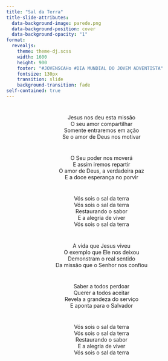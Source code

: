 ```yaml
---
title: "Sal da Terra"
title-slide-attributes:
  data-background-image: parede.png
  data-background-position: cover
  data-background-opacity: "1"
format: 
  revealjs:
    theme: theme-dj.scss
    width: 1600
    height: 900
    footer: "#JOVENSCAHo #DIA MUNDIAL DO JOVEM ADVENTISTA"
    fontsize: 130px
    transition: slide
    background-transition: fade
self-contained: true
---
```


# {background-image="parede.png"}

<center>
Jesus nos deu esta missão <br>
O seu amor compartilhar <br>
Somente entraremos em ação <br>
Se o amor de Deus nos motivar <br>
</center>

# {background-image="parede.png"}

<center>
O Seu poder nos moverá <br>
E assim iremos repartir <br>
O amor de Deus, a verdadeira paz <br>
E a doce esperança no porvir <br>
</center>

# {background-image="parede.png"}

<center>
Vós sois o sal da terra <br>
Vós sois o sal da terra <br>
Restaurando o sabor <br>
E a alegria de viver <br>
Vós sois o sal da terra <br>
</center>

# {background-image="parede.png"}

<center>
A vida que Jesus viveu <br>
O exemplo que Ele nos deixou <br>
Demonstram o real sentido <br>
Da missão que o Senhor nos confiou <br>
</center>

# {background-image="parede.png"}

<center>
Saber a todos perdoar <br>
Querer a todos aceitar <br>
Revela a grandeza do serviço <br>
E aponta para o Salvador <br>
</center>

# {background-image="parede.png"}

<center>
Vós sois o sal da terra <br>
Vós sois o sal da terra <br>
Restaurando o sabor <br>
E a alegria de viver <br>
Vós sois o sal da terra <br>
</center>